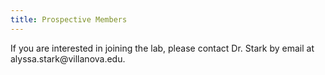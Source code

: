```yaml
---
title: Prospective Members
---
```


If you are interested in joining the lab, please contact Dr. Stark by email at alyssa.stark@villanova.edu.
